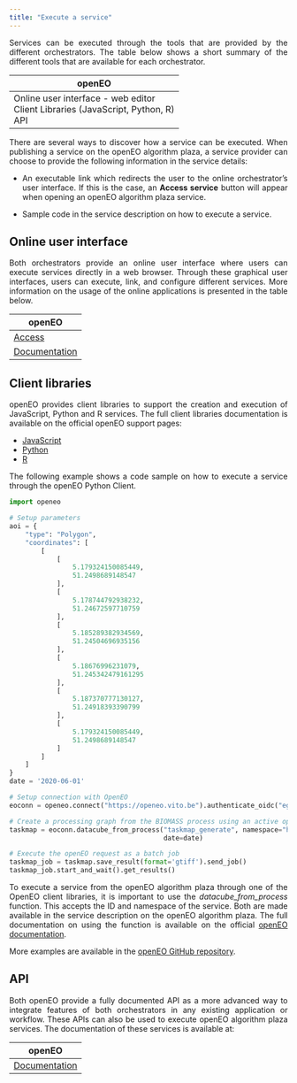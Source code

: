 ```yaml
---
title: "Execute a service"
---
```


<div style="text-align: justify">

Services can be executed through the tools that are provided by the different orchestrators. 
The table below shows a short summary of the different tools that are available for each orchestrator.

| openEO |
| --- |
| Online user interface - web editor <br/> Client Libraries (JavaScript, Python, R) <br />API |

There are several ways to discover how a service can be executed. When publishing a service on the openEO algorithm plaza, a service provider can choose to provide the following information in the service details:

* An executable link which redirects the user to the online orchestrator's user interface. If this is the case, an **Access service** button will appear when opening an openEO algorithm plaza service.

* Sample code in the service description on how to execute a service. 

## Online user interface

Both orchestrators provide an online user interface where users can execute services directly in a web browser. 
Through these graphical user interfaces, users can execute, link, and configure different services. More information on the usage of the online applications is presented in the table below.

|openEO|
|---|
| [Access](https://openeo.dataspace.copernicus.eu){target="_blank"} |
| [Documentation](https://documentation.dataspace.copernicus.eu/APIs/openEO/openEO.html){target="_blank"} |

## Client libraries

openEO provides client libraries to support the creation and execution of JavaScript, Python and R services. The full client libraries documentation is available on the official openEO support pages:

* [JavaScript](https://documentation.dataspace.copernicus.eu/APIs/openEO/JavaScript_Client/JavaScript.html){target="_blank"}
* [Python](https://documentation.dataspace.copernicus.eu/APIs/openEO/Python_Client/Python.html){target="_blank"}
* [R](https://documentation.dataspace.copernicus.eu/APIs/openEO/R_Client/R.html){target="_blank"}

The following example shows a code sample on how to execute a service through the openEO Python Client.

```python
import openeo

# Setup parameters
aoi = {
    "type": "Polygon",
    "coordinates": [
        [
            [
                5.179324150085449,
                51.2498689148547
            ],
            [
                5.178744792938232,
                51.24672597710759
            ],
            [
                5.185289382934569,
                51.24504696935156
            ],
            [
                5.18676996231079,
                51.245342479161295
            ],
            [
                5.187370777130127,
                51.24918393390799
            ],
            [
                5.179324150085449,
                51.2498689148547
            ]
        ]
    ]
}
date = '2020-06-01'

# Setup connection with OpenEO
eoconn = openeo.connect("https://openeo.vito.be").authenticate_oidc("egi")

# Create a processing graph from the BIOMASS process using an active openEO connection
taskmap = eoconn.datacube_from_process("taskmap_generate", namespace="https://openeo.vito.be/openeo/1.0/processes/u:EOplaza_tps/taskmap_generate", aoi=aoi,
                                       date=date)

# Execute the openEO request as a batch job
taskmap_job = taskmap.save_result(format='gtiff').send_job()
taskmap_job.start_and_wait().get_results()
```

To execute a service from the openEO algorithm plaza through one of the OpenEO client libraries, it is important to use the *datacube_from_process* function. 
This accepts the ID and namespace of the service. 
Both are made available in the service description on the openEO algorithm plaza. 
The full documentation on using the function is available on the official [openEO documentation](https://open-eo.github.io/openeo-python-client/datacube_construction.html#datacube-from-process){target="_blank"}.

More examples are available in the [openEO GitHub repository](https://github.com/Open-EO/openeo-python-client/tree/master/examples){target="_blank"}.

## API

Both openEO provide a fully documented API as a more advanced way to integrate features of both orchestrators in any existing application or workflow. These APIs can also be used to execute openEO algorithm plaza services. The documentation of these services is available at:

| openEO |
|---|
| [Documentation](https://documentation.dataspace.copernicus.eu/APIs/openEO/openEO.html){target="_blank"} |